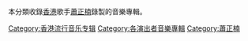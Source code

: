本分類收錄[[香港|香港]]歌手[[蕭正楠|蕭正楠]]錄製的音樂專輯。 

[[Category:香港流行音乐专辑|Category:香港流行音乐专辑]]
[[Category:各演出者音樂專輯|Category:各演出者音樂專輯]]
[[Category:蕭正楠|Category:蕭正楠]]